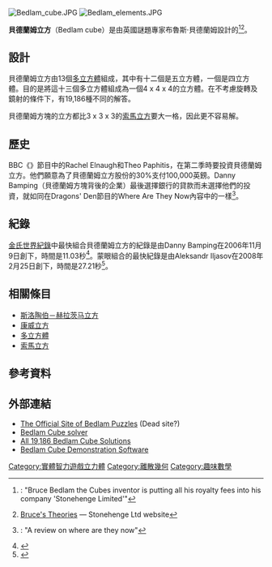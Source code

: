 [[Image:Bedlam_cube.JPG|thumb]]
[[Image:Bedlam_elements.JPG|thumb]]

'''貝德蘭姆立方'''（Bedlam cube）是由英國謎題專家布魯斯·貝德蘭姆設計的{{link-en|實體智力遊戲|Mechanical puzzle}}<ref>{{cite web |url=http://www.bedlampuzzles.com/13reasons.asp |title=存档副本 |accessdate=2008-05-09 |deadurl=yes |archiveurl=https://web.archive.org/web/20080509092159/http://www.bedlampuzzles.com/13reasons.asp |archivedate=2008-05-09 }}: "Bruce Bedlam the Cubes inventor is putting all his royalty fees into his company 'Stonehenge Limited'"</ref><ref>[http://www.stonehenge.tv/intro.html Bruce's Theories] {{Wayback|url=http://www.stonehenge.tv/intro.html |date=20200223172932 }} — Stonehenge Ltd website</ref>。

== 設計 ==
貝德蘭姆立方由13個[[多立方體|多立方體]]組成，其中有十二個是五立方體，一個是四立方體。目的是將這十三個多立方體組成為一個4 x 4 x 4的立方體。在不考慮旋轉及鏡射的條件下，有19,186種不同的解答。

貝德蘭姆方塊的立方都比3 x 3 x 3的[[索馬立方|索馬立方]]要大一格，因此更不容易解。

== 歷史 ==
BBC《{{link-en|Dragons' Den|Dragons' Den (UK)}}》節目中的Rachel Elnaugh和Theo Paphitis，在第二季時要投資貝德蘭姆立方。他們願意為了貝德蘭姆立方股份的30%支付100,000英鎊。Danny Bamping（貝德蘭姆方塊背後的企業）最後選擇銀行的貸款而未選擇他們的投資，就如同在Dragons' Den節目的Where Are They Now內容中的一樣<ref>{{cite web |url=http://www.lammo.net/dragons-den/267/dragons-den-where-are-they-now-bedlam-cube/ |title=存档副本 |accessdate=2012-12-30 |deadurl=yes |archiveurl=https://web.archive.org/web/20130302035534/http://www.lammo.net/dragons-den/267/dragons-den-where-are-they-now-bedlam-cube/ |archivedate=2013-03-02 }}: "A review on where are they now"</ref>。

== 紀錄 ==
[[金氏世界紀錄|金氏世界紀錄]]中最快組合貝德蘭姆立方的紀錄是由Danny Bamping在2006年11月9日創下，時間是11.03秒<ref>{{cite web |url=http://www.guinnessworldrecords.com/records-5000/fastest-time-to-assemble-a-bedlam-cube-%28crazee-cube%29/ |title=Fastest time to assemble a Bedlam cube (Crazee Cube) |publisher=''Guinness World Records'' |accessdate=2013-11-06 |archive-date=2013-12-10 |archive-url=https://web.archive.org/web/20131210212837/http://www.guinnessworldrecords.com/records-5000/fastest-time-to-assemble-a-bedlam-cube-%28crazee-cube%29/ |dead-url=no }}</ref>。蒙眼組合的最快紀錄是由Aleksandr Iljasov在2008年2月25日創下，時間是27.21秒<ref>{{cite web |url=http://www.guinnessworldrecords.com/records-5000/fastest-time-to-assemble-a-bedlam-cube-%28crazee-cube%29-blindfolded/ |title=Fastest time to assemble a Bedlam cube (Crazee Cube) blindfolded |publisher=''Guinness World Records'' |accessdate=2013-11-06 |archive-date=2014-08-26 |archive-url=https://web.archive.org/web/20140826114910/http://www.guinnessworldrecords.com/records-5000/fastest-time-to-assemble-a-bedlam-cube-(crazee-cube)-blindfolded/ |dead-url=no }}</ref>。

==相關條目==
* [[斯洛陶伯－赫拉茨马立方|斯洛陶伯－赫拉茨马立方]]
* [[康威立方|康威立方]]
* [[多立方體|多立方體]]
* [[索馬立方|索馬立方]]

==參考資料==
{{Reflist}}

==外部連結==
* [https://web.archive.org/web/20050514080025/http://www.bedlampuzzles.com/ The Official Site of Bedlam Puzzles] (Dead site?)
* [http://www.danieltebbutt.com/bedlam.html Bedlam Cube solver]{{Wayback|url=http://www.danieltebbutt.com/bedlam.html |date=20151115200340 }}
* [https://web.archive.org/web/20090109073445/http://scottkurowski.com/BedlamCube/ All 19,186 Bedlam Cube Solutions]
* [https://web.archive.org/web/20160303175803/http://www.cube.operaomnia.info/ Bedlam Cube Demonstration Software]

[[Category:實體智力遊戲立力體|Category:實體智力遊戲立力體]]
[[Category:離散幾何|Category:離散幾何]]
<!--[[Category:Tiling_puzzles|Category:Tiling puzzles]]-->
[[Category:趣味數學|Category:趣味數學]]